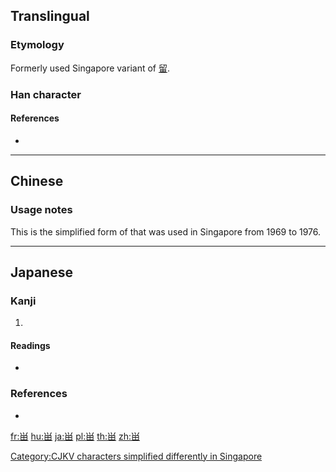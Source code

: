 {{also|甾|𬎿}}
==Translingual==

===Etymology===
Formerly used Singapore variant of [[留]].

===Han character===
{{Han char|rn=102|rad=田|as=03|sn=8|four=|canj=FW,XFW|ids=⿱[[小|⺍]][[田]]}}

====References====
* {{Han ref|kx=0760.031|dkj=21760|hdz=42531.011|uh=7544|ud=30020}}

----

==Chinese==
{{zh-see|留|o}}

===Usage notes===
This is the simplified form of {{l|zh|留}} that was used in Singapore from 1969 to 1976.

[[Category:CJKV characters simplified differently in Singapore]]

----

==Japanese==

===Kanji===
{{ja-kanji|grade=|rs=田03}}

# {{alternative form of|留|lang=ja}}

====Readings====
* {{ja-readings|goon=[[る]] (ru)|kanon=[[りゅう]] (ryū)|kun=[[とめる]] (tomeru), [[とどまる]] (todomaru)|nanori=}}

===References===
* {{R:Koseki Moji|244000}}

[[fr:畄]]
[[hu:畄]]
[[ja:畄]]
[[pl:畄]]
[[th:畄]]
[[zh:畄]]